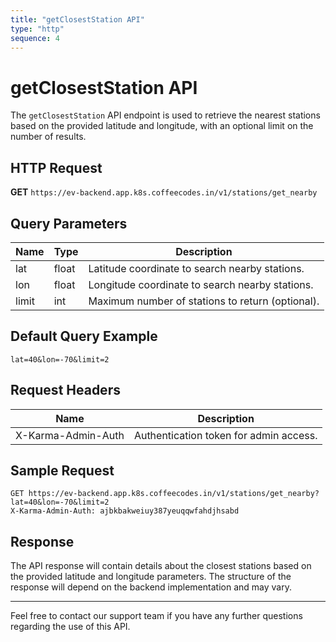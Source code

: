 ```yaml
---
title: "getClosestStation API"
type: "http"
sequence: 4
---
```


# getClosestStation API

The `getClosestStation` API endpoint is used to retrieve the nearest stations based on the provided latitude and longitude, with an optional limit on the number of results.

## HTTP Request

**GET** `https://ev-backend.app.k8s.coffeecodes.in/v1/stations/get_nearby`

## Query Parameters

| Name  | Type | Description                                        |
|-------|------|----------------------------------------------------|
| lat   | float| Latitude coordinate to search nearby stations.    |
| lon   | float| Longitude coordinate to search nearby stations.   |
| limit | int  | Maximum number of stations to return (optional).  |

## Default Query Example

```text
lat=40&lon=-70&limit=2
```

## Request Headers

| Name                 | Description                             |
|----------------------|-----------------------------------------|
| X-Karma-Admin-Auth   | Authentication token for admin access.  |

## Sample Request

```http
GET https://ev-backend.app.k8s.coffeecodes.in/v1/stations/get_nearby?lat=40&lon=-70&limit=2
X-Karma-Admin-Auth: ajbkbakweiuy387yeuqqwfahdjhsabd
```

## Response

The API response will contain details about the closest stations based on the provided latitude and longitude parameters. The structure of the response will depend on the backend implementation and may vary.

---

Feel free to contact our support team if you have any further questions regarding the use of this API.